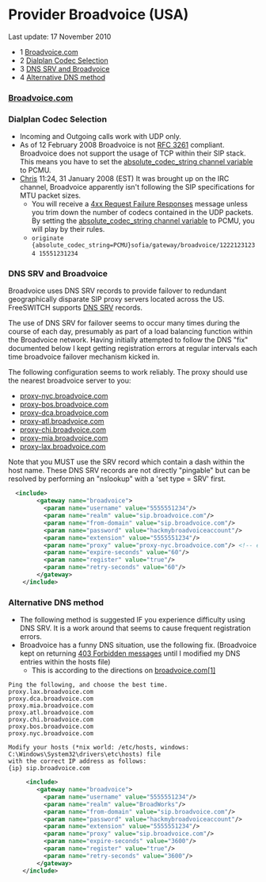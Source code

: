 
# Provider Broadvoice (USA) 

 

Last update: 17 November 2010

* 1 [Broadvoice.com](#broadvoicecomhttpbroadvoicecom)
* 2 [Dialplan Codec Selection](#dialplan-codec-selection)
* 3 [DNS SRV and Broadvoice](#dns-srv-and-broadvoice)
* 4 [Alternative DNS method](#alternative-dns-method)

### [Broadvoice.com](http://Broadvoice.com)

### Dialplan Codec Selection

* Incoming and Outgoing calls work with UDP only.
* As of 12 February 2008 Broadvoice is not [RFC 3261](https://tools.ietf.org/html/rfc3261) compliant. Broadvoice does not support the usage of TCP within their SIP stack. This means you have to set the [absolute\_codec\_string channel variable](../../Dialplan/Variables-Archive/x__Channel-Variables_1048892.mdx#channel-variables-in-dial-strings) to PCMU.
* [Chris](https://wiki.freeswitch.org/wiki/User:Danielsonchris "User:Danielsonchris") 11:24, 31 January 2008 (EST) It was brought up on the IRC channel, Broadvoice apparently isn't following the SIP specifications for MTU packet sizes.  
   * You will receive a [4xx Request Failure Responses](../../Troubleshooting-Debugging/SIP-Protocol-Messages_1048971.mdx#4xx-request-failure-responses) message unless you trim down the number of codecs contained in the UDP packets. By setting the [absolute\_codec\_string channel variable](../../Dialplan/Variables-Archive/x__Channel-Variables_1048892.mdx#channel-variables-in-dial-strings) to PCMU, you will play by their rules.  
   * `originate {absolute_codec_string=PCMU}sofia/gateway/broadvoice/12221231234 15551231234` `  
   `

### DNS SRV and Broadvoice

Broadvoice uses DNS SRV records to provide failover to redundant geographically disparate SIP proxy servers located across the US. FreeSWITCH supports [DNS SRV](http://wiki.freeswitch.org/wiki/DNS) records.

The use of DNS SRV for failover seems to occur many times during the course of each day, presumably as part of a load balancing function within the Broadvoice network. Having initially attempted to follow the DNS "fix" documented below I kept getting registration errors at regular intervals each time broadvoice failover mechanism kicked in.

The following configuration seems to work reliably. The proxy should use the nearest broadvoice server to you:

* [proxy-nyc.broadvoice.com](http://proxy-nyc.broadvoice.com)
* [proxy-bos.broadvoice.com](http://proxy-bos.broadvoice.com)
* [proxy-dca.broadvoice.com](http://proxy-dca.broadvoice.com)
* [proxy-atl.broadvoice.com](http://proxy-atl.broadvoice.com)
* [proxy-chi.broadvoice.com](http://proxy-chi.broadvoice.com)
* [proxy-mia.broadvoice.com](http://proxy-mia.broadvoice.com)
* [proxy-lax.broadvoice.com](http://proxy-lax.broadvoice.com)

Note that you MUST use the SRV record which contain a dash within the host name. These DNS SRV records are not directly "pingable" but can be resolved by performing an "nslookup" with a 'set type = SRV' first.

```xml
  <include>
        <gateway name="broadvoice">
          <param name="username" value="5555551234"/>
          <param name="realm" value="sip.broadvoice.com"/>
          <param name="from-domain" value="sip.broadvoice.com"/>
          <param name="password" value="hackmybroadvoiceaccount"/>
          <param name="extension" value="5555551234"/>
          <param name="proxy" value="proxy-nyc.broadvoice.com"/> <!-- example using the broadvoice DNS SRV record for New York City. -->
          <param name="expire-seconds" value="60"/>
          <param name="register" value="true"/>
          <param name="retry-seconds" value="60"/>
        </gateway>
    </include> 
```

### Alternative DNS method

* The following method is suggested IF you experience difficulty using DNS SRV. It is a work around that seems to cause frequent registration errors.
* Broadvoice has a funny DNS situation, use the following fix. (Broadvoice kept on returning [403 Forbidden messages](../../Troubleshooting-Debugging/SIP-Protocol-Messages_1048971.mdx#4xx-request-failure-responses) until I modified my DNS entries within the hosts file)  
   * This is according to the directions on [broadvoice.com](http://broadvoice.com)[\[1\]](http://www.broadvoice.com/support%5Finstall%5Fasterisk.html)

```text
Ping the following, and choose the best time.
proxy.lax.broadvoice.com
proxy.dca.broadvoice.com
proxy.mia.broadvoice.com
proxy.atl.broadvoice.com
proxy.chi.broadvoice.com
proxy.bos.broadvoice.com
proxy.nyc.broadvoice.com

Modify your hosts (*nix world: /etc/hosts, windows: C:\Windows\System32\drivers\etc\hosts) file
with the correct IP address as follows:
{ip} sip.broadvoice.com 
```

```xml
     <include>
        <gateway name="broadvoice">
          <param name="username" value="5555551234"/>
          <param name="realm" value="BroadWorks"/>
          <param name="from-domain" value="sip.broadvoice.com"/>
          <param name="password" value="hackmybroadvoiceaccount"/>
          <param name="extension" value="5555551234"/>
          <param name="proxy" value="sip.broadvoice.com"/>
          <param name="expire-seconds" value="3600"/>
          <param name="register" value="true"/>
          <param name="retry-seconds" value="3600"/>
        </gateway>
    </include>
```

`  
`

  

